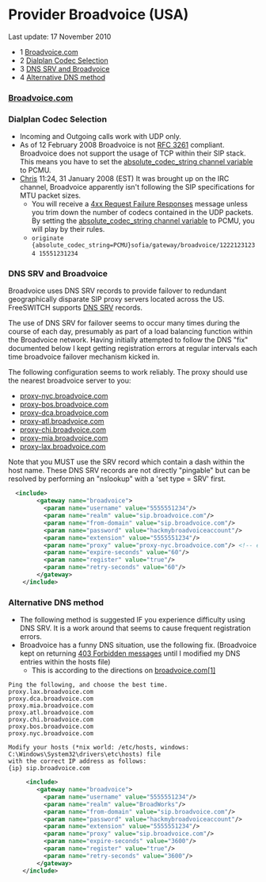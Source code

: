 
# Provider Broadvoice (USA) 

 

Last update: 17 November 2010

* 1 [Broadvoice.com](#broadvoicecomhttpbroadvoicecom)
* 2 [Dialplan Codec Selection](#dialplan-codec-selection)
* 3 [DNS SRV and Broadvoice](#dns-srv-and-broadvoice)
* 4 [Alternative DNS method](#alternative-dns-method)

### [Broadvoice.com](http://Broadvoice.com)

### Dialplan Codec Selection

* Incoming and Outgoing calls work with UDP only.
* As of 12 February 2008 Broadvoice is not [RFC 3261](https://tools.ietf.org/html/rfc3261) compliant. Broadvoice does not support the usage of TCP within their SIP stack. This means you have to set the [absolute\_codec\_string channel variable](../../Dialplan/Variables-Archive/x__Channel-Variables_1048892.mdx#channel-variables-in-dial-strings) to PCMU.
* [Chris](https://wiki.freeswitch.org/wiki/User:Danielsonchris "User:Danielsonchris") 11:24, 31 January 2008 (EST) It was brought up on the IRC channel, Broadvoice apparently isn't following the SIP specifications for MTU packet sizes.  
   * You will receive a [4xx Request Failure Responses](../../Troubleshooting-Debugging/SIP-Protocol-Messages_1048971.mdx#4xx-request-failure-responses) message unless you trim down the number of codecs contained in the UDP packets. By setting the [absolute\_codec\_string channel variable](../../Dialplan/Variables-Archive/x__Channel-Variables_1048892.mdx#channel-variables-in-dial-strings) to PCMU, you will play by their rules.  
   * `originate {absolute_codec_string=PCMU}sofia/gateway/broadvoice/12221231234 15551231234` `  
   `

### DNS SRV and Broadvoice

Broadvoice uses DNS SRV records to provide failover to redundant geographically disparate SIP proxy servers located across the US. FreeSWITCH supports [DNS SRV](http://wiki.freeswitch.org/wiki/DNS) records.

The use of DNS SRV for failover seems to occur many times during the course of each day, presumably as part of a load balancing function within the Broadvoice network. Having initially attempted to follow the DNS "fix" documented below I kept getting registration errors at regular intervals each time broadvoice failover mechanism kicked in.

The following configuration seems to work reliably. The proxy should use the nearest broadvoice server to you:

* [proxy-nyc.broadvoice.com](http://proxy-nyc.broadvoice.com)
* [proxy-bos.broadvoice.com](http://proxy-bos.broadvoice.com)
* [proxy-dca.broadvoice.com](http://proxy-dca.broadvoice.com)
* [proxy-atl.broadvoice.com](http://proxy-atl.broadvoice.com)
* [proxy-chi.broadvoice.com](http://proxy-chi.broadvoice.com)
* [proxy-mia.broadvoice.com](http://proxy-mia.broadvoice.com)
* [proxy-lax.broadvoice.com](http://proxy-lax.broadvoice.com)

Note that you MUST use the SRV record which contain a dash within the host name. These DNS SRV records are not directly "pingable" but can be resolved by performing an "nslookup" with a 'set type = SRV' first.

```xml
  <include>
        <gateway name="broadvoice">
          <param name="username" value="5555551234"/>
          <param name="realm" value="sip.broadvoice.com"/>
          <param name="from-domain" value="sip.broadvoice.com"/>
          <param name="password" value="hackmybroadvoiceaccount"/>
          <param name="extension" value="5555551234"/>
          <param name="proxy" value="proxy-nyc.broadvoice.com"/> <!-- example using the broadvoice DNS SRV record for New York City. -->
          <param name="expire-seconds" value="60"/>
          <param name="register" value="true"/>
          <param name="retry-seconds" value="60"/>
        </gateway>
    </include> 
```

### Alternative DNS method

* The following method is suggested IF you experience difficulty using DNS SRV. It is a work around that seems to cause frequent registration errors.
* Broadvoice has a funny DNS situation, use the following fix. (Broadvoice kept on returning [403 Forbidden messages](../../Troubleshooting-Debugging/SIP-Protocol-Messages_1048971.mdx#4xx-request-failure-responses) until I modified my DNS entries within the hosts file)  
   * This is according to the directions on [broadvoice.com](http://broadvoice.com)[\[1\]](http://www.broadvoice.com/support%5Finstall%5Fasterisk.html)

```text
Ping the following, and choose the best time.
proxy.lax.broadvoice.com
proxy.dca.broadvoice.com
proxy.mia.broadvoice.com
proxy.atl.broadvoice.com
proxy.chi.broadvoice.com
proxy.bos.broadvoice.com
proxy.nyc.broadvoice.com

Modify your hosts (*nix world: /etc/hosts, windows: C:\Windows\System32\drivers\etc\hosts) file
with the correct IP address as follows:
{ip} sip.broadvoice.com 
```

```xml
     <include>
        <gateway name="broadvoice">
          <param name="username" value="5555551234"/>
          <param name="realm" value="BroadWorks"/>
          <param name="from-domain" value="sip.broadvoice.com"/>
          <param name="password" value="hackmybroadvoiceaccount"/>
          <param name="extension" value="5555551234"/>
          <param name="proxy" value="sip.broadvoice.com"/>
          <param name="expire-seconds" value="3600"/>
          <param name="register" value="true"/>
          <param name="retry-seconds" value="3600"/>
        </gateway>
    </include>
```

`  
`

  

